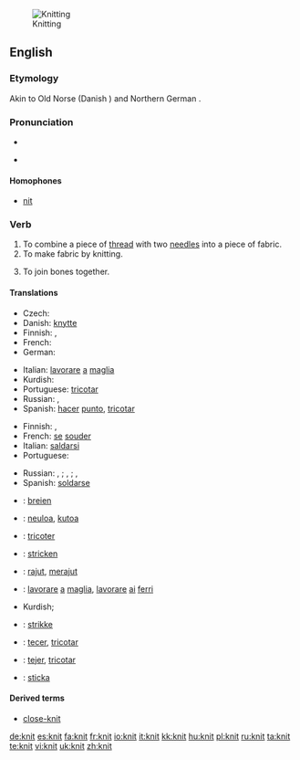 [[Image:Purl2.jpg|thumb|Knitting]]
==English==

{{wikipedia|Knitting}}

===Etymology===
Akin to Old Norse {{term|knýta}} (Danish {{term|knytte}}) and Northern German {{term|knütten}}.

===Pronunciation===
* {{IPA|/'nɪt/}}
* {{audio|en-uk-knit.ogg|Audio (UK)}}
*: {{rhymes|ɪt}}

====Homophones====
* [[nit]]

===Verb===
{{en-verb|knit|t|ed}}

# To combine a piece of [[thread]] with two [[needle]]s into a piece of fabric.
# To make fabric by knitting.
# {{figurative}} To join bones together.

====Translations====
{{trans-top|to make fabric}}
* Czech: {{t-|cs|plést}}
* Danish: [[knytte]]
* Finnish: {{t-|fi|neuloa}}, {{t-|fi|kutoa}}
* French: {{t+|fr|tricoter}}
* German: {{term|stricken|lang=de}}
{{trans-mid}}
* Italian: [[lavorare]] [[a]] [[maglia]]
* Kurdish: {{KUchar|[[چنین]]}}
* Portuguese: [[tricotar]]
* Russian: {{t|ru|вязать|tr=v'azát'|sc=Cyrl}} {{impf}}, {{t|ru|связать|tr=sv'azát'|sc=Cyrl}} {{pf}}
* Spanish: [[hacer]] [[punto]], [[tricotar]]
{{trans-bottom}}

{{trans-top|to join bones}}
* Finnish: {{t+|fi|liittää}}, {{t+|fi|yhdistää}}
* French: [[se]] [[souder]]
* Italian: [[saldarsi]]
* Portuguese: {{t+|pt|soldar}}
{{trans-mid}}
* Russian: {{t|ru|соединять|tr=sojedin'át'|sc=Cyrl}} {{impf}}, {{t|ru|соединить|tr=sojedinít'|sc=Cyrl}} {{pf}}; {{t|ru|скреплять|tr=skr'epl'át'|sc=Cyrl}} {{impf}}, {{t|ru|скрепить|tr=skrepít'|sc=Cyrl}} {{pf}}; {{t|ru|сращивать|tr=sráš'ivat'|sc=Cyrl}} {{impf}}, {{t|ru|срастить|tr=srastít'|sc=Cyrl}} {{pf}}
* Spanish: [[soldarse]]
{{trans-bottom}}

{{checktrans-top}}
*{{ttbc|Dutch}}: [[breien]]
*{{ttbc|Finnish}}: [[neuloa]], [[kutoa]]
*{{ttbc|French}}: [[tricoter]]
*{{ttbc|German}}: [[stricken]]
*{{ttbc|Indonesian}}: [[rajut]], [[rajut|merajut]]
{{trans-mid}}
*{{ttbc|Italian}}: [[lavorare]] [[a]] [[maglia]], [[lavorare]] [[ai]] [[ferri]]
* Kurdish; {{KUchar|[[چنین]]}}
*{{ttbc|Norwegian}}: [[strikke]]
*{{ttbc|Portuguese}}: [[tecer]], [[tricotar]]
*{{ttbc|Spanish}}: [[tejer]], [[tricotar]]
*{{ttbc|Swedish}}: [[sticka]]
{{trans-bottom}}

====Derived terms====
* [[close-knit]]

[[de:knit]]
[[es:knit]]
[[fa:knit]]
[[fr:knit]]
[[io:knit]]
[[it:knit]]
[[kk:knit]]
[[hu:knit]]
[[pl:knit]]
[[ru:knit]]
[[ta:knit]]
[[te:knit]]
[[vi:knit]]
[[uk:knit]]
[[zh:knit]]